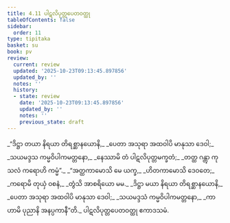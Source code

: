 ```yaml
---
title: 4.11 ပါဋလိပုတ္တပေတဝတ္ထု
tableOfContents: false
sidebar:
  order: 11
type: tipitaka
basket: su
book: pv
review:
  current: review
  updated: '2025-10-23T09:13:45.897856'
  updated_by: ''
  notes: ''
  history:
  - state: review
    date: '2025-10-23T09:13:45.897856'
    updated_by: ''
    notes: ''
    previous_state: draft
---
```



<ReviewStatus review={frontmatter.review} showDetails={true} />

<HypothesisAnnotation frontmatter={frontmatter} />

<DynamicBreadcrumb />

<Division number="793" book="pv" e="ch" v="19" p="215">

<Paragraph number="851" type="verses" book="pv">
_“ဒိဋ္ဌာ တယာ နိရယာ တိရစ္ဆာနယောနိ,_  
_ပေတာ အသုရာ အထဝါပိ မာနုသာ ဒေဝါ;_  
_သယမဒ္ဒသ ကမ္မဝိပါကမတ္တနော,_  
_နေဿာမိ တံ ပါဋလိပုတ္တမက္ခတံ;_  
_တတ္ထ ဂန္တွာ ကုသလံ ကရောဟိ ကမ္မံ”._  

</Paragraph>

</Division>
<Division number="794" book="pv" e="ch" v="19" p="215">

<Paragraph number="852" type="verses" book="pv">
_“အတ္ထကာမောသိ မေ ယက္ခ,_  
_ဟိတကာမောသိ ဒေဝတေ;_  
_ကရောမိ တုယှံ ဝစနံ,_  
_တွံသိ အာစရိယော မမ._  

</Paragraph>

</Division>
<Division number="795" book="pv" e="ch" v="19" p="215">

<Paragraph number="853" type="verses" book="pv">
_ဒိဋ္ဌာ မယာ နိရယာ တိရစ္ဆာနယောနိ,_  
_ပေတာ အသုရာ အထဝါပိ မာနုသာ ဒေဝါ;_  
_သယမဒ္ဒသံ ကမ္မဝိပါကမတ္တနော,_  
_ကာဟာမိ ပုညာနိ အနပ္ပကာနီ”တိ._  


</Paragraph>
</Division>

<Paragraph number="854" type="center" book="pv">
ပါဋလိပုတ္တပေတဝတ္ထု ဧကာဒသမံ.
</Paragraph>